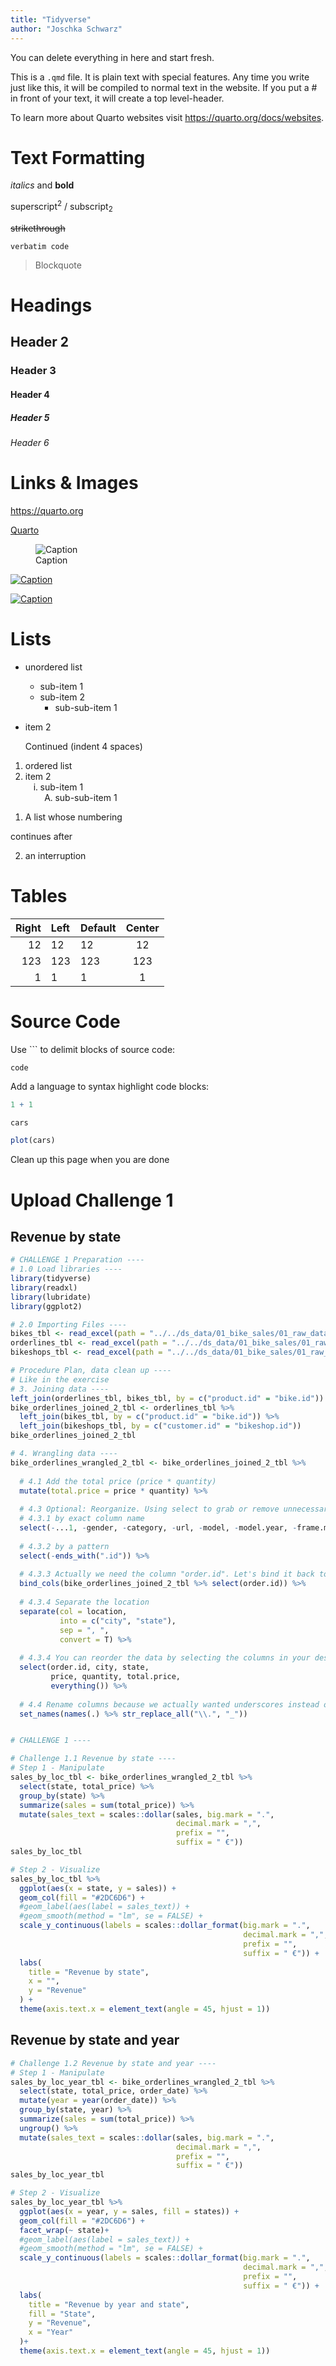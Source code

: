 ```yaml
---
title: "Tidyverse"
author: "Joschka Schwarz"
---
```


::: callout-note
You can delete everything in here and start fresh.
:::

This is a `.qmd` file. It is plain text with special features. Any time you write just like this, it will be compiled to normal text in the website. If you put a \# in front of your text, it will create a top level-header.

To learn more about Quarto websites visit <https://quarto.org/docs/websites>.

# Text Formatting

*italics* and **bold**

superscript^2^ / subscript~2~

~~strikethrough~~

`verbatim code`

> Blockquote

# Headings

## Header 2
### Header 3
#### Header 4
##### Header 5
###### Header 6

# Links & Images

<https://quarto.org>

[Quarto](https://quarto.org)

![Caption](../../assets/img/elephant.png)

[![Caption](../../assets/img/elephant.png)](https://quarto.org)

[![Caption](../../assets/img/elephant.png)](https://quarto.org "An elephant")


# Lists

* unordered list
    + sub-item 1
    + sub-item 2
        - sub-sub-item 1
        
*   item 2

    Continued (indent 4 spaces)
    
    
1. ordered list
2. item 2
    i) sub-item 1
         A.  sub-sub-item 1
         
(@)  A list whose numbering

continues after

(@)  an interruption

# Tables

| Right | Left | Default | Center |
|------:|:-----|---------|:------:|
|   12  |  12  |    12   |    12  |
|  123  |  123 |   123   |   123  |
|    1  |    1 |     1   |     1  |

# Source Code

Use ``` to delimit blocks of source code:

```
code
```

Add a language to syntax highlight code blocks:

```r
1 + 1
```

```r
cars
```

```r
plot(cars)
```

::: callout-note
Clean up this page when you are done
:::

# Upload Challenge 1 
## Revenue by state
```r
# CHALLENGE 1 Preparation ----
# 1.0 Load libraries ----
library(tidyverse)
library(readxl)
library(lubridate)
library(ggplot2)

# 2.0 Importing Files ----
bikes_tbl <- read_excel(path = "../../ds_data/01_bike_sales/01_raw_data/bikes.xlsx")
orderlines_tbl <- read_excel(path = "../../ds_data/01_bike_sales/01_raw_data/orderlines.xlsx")
bikeshops_tbl <- read_excel(path = "../../ds_data/01_bike_sales/01_raw_data/bikeshops.xlsx")

# Procedure Plan, data clean up ----
# Like in the exercise
# 3. Joining data ----
left_join(orderlines_tbl, bikes_tbl, by = c("product.id" = "bike.id"))
bike_orderlines_joined_2_tbl <- orderlines_tbl %>%
  left_join(bikes_tbl, by = c("product.id" = "bike.id")) %>%
  left_join(bikeshops_tbl, by = c("customer.id" = "bikeshop.id"))
bike_orderlines_joined_2_tbl

# 4. Wrangling data ----
bike_orderlines_wrangled_2_tbl <- bike_orderlines_joined_2_tbl %>%
  
  # 4.1 Add the total price (price * quantity)
  mutate(total.price = price * quantity) %>%
  
  # 4.3 Optional: Reorganize. Using select to grab or remove unnecessary columns
  # 4.3.1 by exact column name
  select(-...1, -gender, -category, -url, -model, -model.year, -frame.material, -weight, -name, -lat, -lng) %>%
  
  # 4.3.2 by a pattern
  select(-ends_with(".id")) %>%
  
  # 4.3.3 Actually we need the column "order.id". Let's bind it back to the data
  bind_cols(bike_orderlines_joined_2_tbl %>% select(order.id)) %>%
  
  # 4.3.4 Separate the location
  separate(col = location,
           into = c("city", "state"),
           sep = ", ",
           convert = T) %>%
  
  # 4.3.4 You can reorder the data by selecting the columns in your desired order.
  select(order.id, city, state,
         price, quantity, total.price,
         everything()) %>%
  
  # 4.4 Rename columns because we actually wanted underscores instead of the dots
  set_names(names(.) %>% str_replace_all("\\.", "_"))


# CHALLENGE 1 ----

# Challenge 1.1 Revenue by state ----
# Step 1 - Manipulate
sales_by_loc_tbl <- bike_orderlines_wrangled_2_tbl %>%
  select(state, total_price) %>%
  group_by(state) %>%
  summarize(sales = sum(total_price)) %>%
  mutate(sales_text = scales::dollar(sales, big.mark = ".",
                                     decimal.mark = ",",
                                     prefix = "",
                                     suffix = " €"))
sales_by_loc_tbl

# Step 2 - Visualize
sales_by_loc_tbl %>%
  ggplot(aes(x = state, y = sales)) +
  geom_col(fill = "#2DC6D6") +
  #geom_label(aes(label = sales_text)) +
  #geom_smooth(method = "lm", se = FALSE) +
  scale_y_continuous(labels = scales::dollar_format(big.mark = ".", 
                                                    decimal.mark = ",", 
                                                    prefix = "", 
                                                    suffix = " €")) +
  labs(
    title = "Revenue by state", 
    x = "", 
    y = "Revenue"
  ) +
  theme(axis.text.x = element_text(angle = 45, hjust = 1))
```

## Revenue by state and year
```r
# Challenge 1.2 Revenue by state and year ----
# Step 1 - Manipulate
sales_by_loc_year_tbl <- bike_orderlines_wrangled_2_tbl %>%
  select(state, total_price, order_date) %>%
  mutate(year = year(order_date)) %>%
  group_by(state, year) %>%
  summarize(sales = sum(total_price)) %>%
  ungroup() %>%
  mutate(sales_text = scales::dollar(sales, big.mark = ".",
                                     decimal.mark = ",",
                                     prefix = "",
                                     suffix = " €"))
sales_by_loc_year_tbl

# Step 2 - Visualize
sales_by_loc_year_tbl %>%
  ggplot(aes(x = year, y = sales, fill = states)) +
  geom_col(fill = "#2DC6D6") +
  facet_wrap(~ state)+
  #geom_label(aes(label = sales_text)) +
  #geom_smooth(method = "lm", se = FALSE) +
  scale_y_continuous(labels = scales::dollar_format(big.mark = ".", 
                                                    decimal.mark = ",", 
                                                    prefix = "", 
                                                    suffix = " €")) +
  labs(
    title = "Revenue by year and state",
    fill = "State",
    y = "Revenue",
    x = "Year"
  )+
  theme(axis.text.x = element_text(angle = 45, hjust = 1))
```
